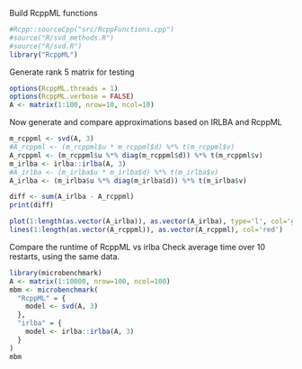 Build RcppML functions
```r
#Rcpp::sourceCpp("src/RcppFunctions.cpp")
#source("R/svd_methods.R")
#source("R/svd.R")
library("RcppML")
```

Generate rank 5 matrix for testing

```r
options(RcppML.threads = 1)
options(RcppML.verbose = FALSE)
A <- matrix(1:100, nrow=10, ncol=10)
```

Now generate and compare approximations based on IRLBA and RcppML
```r
m_rcppml <- svd(A, 3)
#A_rcppml <- (m_rcppml$u * m_rcppml$d) %*% t(m_rcppml$v)
A_rcppml <- (m_rcppml$u %*% diag(m_rcppml$d)) %*% t(m_rcppml$v)
m_irlba <- irlba::irlba(A, 3)
#A_irlba <- (m_irlba$u * m_irlba$d) %*% t(m_irlba$v)
A_irlba <- (m_irlba$u %*% diag(m_irlba$d)) %*% t(m_irlba$v)

diff <- sum(A_irlba - A_rcppml)
print(diff)

plot(1:length(as.vector(A_irlba)), as.vector(A_irlba), type='l', col='green')
lines(1:length(as.vector(A_rcppml)), as.vector(A_rcppml), col='red')
```

Compare the runtime of RcppML vs irlba
Check average time over 10 restarts, using the same data. 

```r
library(microbenchmark)
A <- matrix(1:10000, nrow=100, ncol=100)
mbm <- microbenchmark(
  "RcppML" = {
    model <- svd(A, 3)
  },
  "irlba" = {
    model <- irlba::irlba(A, 3)
  }
)
mbm
```


